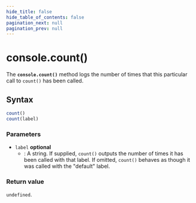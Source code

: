 ```yaml
---
hide_title: false
hide_table_of_contents: false
pagination_next: null
pagination_prev: null
---
```


# console.count()

The **`console.count()`** method logs the number of times that
this particular call to `count()` has been called.


## Syntax

```js
count()
count(label)
```

### Parameters

- `label` __optional__
  - : A string. If supplied, `count()` outputs the number of
    times it has been called with that label. If omitted, `count()` behaves as
    though it was called with the "default" label.

### Return value

`undefined`.
